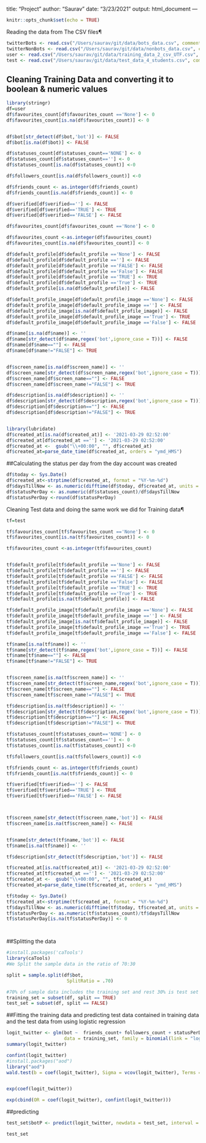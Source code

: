 title: "Project"
author: "Saurav"
date: "3/23/2021"
output: html_document
---

```r
knitr::opts_chunk$set(echo = TRUE)
```

Reading the data from The CSV files¶

```r

twitterBots <- read.csv("/Users/saurav/git/data/bots_data.csv", comment.char="#")
twitterNonBots <- read.csv("/Users/saurav/git/data/nonbots_data.csv", comment.char="#")
user <- read.csv("/Users/saurav/git/data/training_data_2_csv_UTF.csv", comment.char="#")
test <- read.csv("/Users/saurav/git/data/test_data_4_students.csv", comment.char="#")


```

## Cleaning Training Data and converting it to boolean & numeric values


```r
library(stringr)
df=user
df$favourites_count[df$favourites_count =='None'] <- 0
df$favourites_count[is.na(df$favourites_count)] <- 0


df$bot[str_detect(df$bot,'bot')] <- FALSE
df$bot[is.na(df$bot)] <- FALSE

df$statuses_count[df$statuses_count=='NONE'] <- 0
df$statuses_count[df$statuses_count==''] <- 0
df$statuses_count[is.na(df$statuses_count)] <-0

df$followers_count[is.na(df$followers_count)] <-0

df$friends_count <- as.integer(df$friends_count)
df$friends_count[is.na(df$friends_count)] <- 0

df$verified[df$verified==''] <- FALSE
df$verified[df$verified=='TRUE'] <- TRUE
df$verified[df$verified=='FALSE'] <- FALSE

df$favourites_count[df$favourites_count =='None'] <- 0

df$favourites_count <-as.integer(df$favourites_count)
df$favourites_count[is.na(df$favourites_count)] <- 0

df$default_profile[df$default_profile =='None'] <- FALSE
df$default_profile[df$default_profile ==''] <- FALSE
df$default_profile[df$default_profile =='FALSE'] <- FALSE
df$default_profile[df$default_profile =='False'] <- FALSE
df$default_profile[df$default_profile =='TRUE'] <- TRUE
df$default_profile[df$default_profile =='True'] <- TRUE
df$default_profile[is.na(df$default_profile)] <- FALSE

df$default_profile_image[df$default_profile_image =='None'] <- FALSE
df$default_profile_image[df$default_profile_image ==''] <- FALSE
df$default_profile_image[is.na(df$default_profile_image)] <- FALSE
df$default_profile_image[df$default_profile_image =='True'] <- TRUE
df$default_profile_image[df$default_profile_image =='False'] <- FALSE

df$name[is.na(df$name)] <- ''
df$name[str_detect(df$name,regex('bot',ignore_case = T))] <- FALSE
df$name[df$name==""] <- FALSE
df$name[df$name!="FALSE"] <- TRUE


df$screen_name[is.na(df$screen_name)] <- ''
df$screen_name[str_detect(df$screen_name,regex('bot',ignore_case = T))] <- FALSE
df$screen_name[df$screen_name==""] <- FALSE
df$screen_name[df$screen_name!="FALSE"] <- TRUE

df$description[is.na(df$description)] <- ''
df$description[str_detect(df$description,regex('bot',ignore_case = T))] <- FALSE
df$description[df$description==""] <- FALSE
df$description[df$description!="FALSE"] <- TRUE


library(lubridate)
df$created_at[is.na(df$created_at)] <- '2021-03-29 02:52:00'
df$created_at[df$created_at ==''] <- '2021-03-29 02:52:00'
df$created_at <-  gsub("\\+00:00", "", df$created_at)
df$created_at=parse_date_time(df$created_at, orders = "ymd_HMS")
```
##Calculating the status per day from the day account was created

```r

df$today <- Sys.Date()
df$created_at<-strptime(df$created_at, format = "%Y-%m-%d")
df$daysTillNow <- as.numeric(difftime(df$today, df$created_at, units = "days"))
df$statusPerDay <- as.numeric(df$statuses_count)/df$daysTillNow
df$statusPerDay <-round(df$statusPerDay)

```

Cleaning Test data and doing the same work we did for Training data¶

```r
tf=test

tf$favourites_count[tf$favourites_count =='None'] <- 0
tf$favourites_count[is.na(tf$favourites_count)] <- 0

tf$favourites_count <-as.integer(tf$favourites_count)


tf$default_profile[tf$default_profile =='None'] <- FALSE
tf$default_profile[tf$default_profile ==''] <- FALSE
tf$default_profile[tf$default_profile =='FALSE'] <- FALSE
tf$default_profile[tf$default_profile =='False'] <- FALSE
tf$default_profile[tf$default_profile =='TRUE'] <- TRUE
tf$default_profile[tf$default_profile =='True'] <- TRUE
tf$default_profile[is.na(tf$default_profile)] <- FALSE

tf$default_profile_image[tf$default_profile_image =='None'] <- FALSE
tf$default_profile_image[tf$default_profile_image ==''] <- FALSE
tf$default_profile_image[is.na(tf$default_profile_image)] <- FALSE
tf$default_profile_image[tf$default_profile_image =='True'] <- TRUE
tf$default_profile_image[tf$default_profile_image =='False'] <- FALSE

tf$name[is.na(tf$name)] <- ''
tf$name[str_detect(tf$name,regex('bot',ignore_case = T))] <- FALSE
tf$name[tf$name==""] <- FALSE
tf$name[tf$name!="FALSE"] <- TRUE


tf$screen_name[is.na(tf$screen_name)] <- ''
tf$screen_name[str_detect(tf$screen_name,regex('bot',ignore_case = T))] <- FALSE
tf$screen_name[tf$screen_name==""] <- FALSE
tf$screen_name[tf$screen_name!="FALSE"] <- TRUE

tf$description[is.na(tf$description)] <- ''
tf$description[str_detect(tf$description,regex('bot',ignore_case = T))] <- FALSE
tf$description[tf$description==""] <- FALSE
tf$description[tf$description!="FALSE"] <- TRUE

tf$statuses_count[tf$statuses_count=='NONE'] <- 0
tf$statuses_count[tf$statuses_count==''] <- 0
tf$statuses_count[is.na(tf$statuses_count)] <-0

tf$followers_count[is.na(tf$followers_count)] <-0

tf$friends_count <- as.integer(tf$friends_count)
tf$friends_count[is.na(tf$friends_count)] <- 0

tf$verified[tf$verified==''] <- FALSE
tf$verified[tf$verified=='TRUE'] <- TRUE
tf$verified[tf$verified=='FALSE'] <- FALSE



tf$screen_name[str_detect(tf$screen_name,'bot')] <- FALSE
tf$screen_name[is.na(tf$screen_name)] <- FALSE


tf$name[str_detect(tf$name,'bot')] <- FALSE
tf$name[is.na(tf$name)] <- ''

tf$description[str_detect(tf$description,'bot')] <- FALSE

tf$created_at[is.na(tf$created_at)] <- '2021-03-29 02:52:00'
tf$created_at[tf$created_at ==''] <- '2021-03-29 02:52:00'
tf$created_at <-  gsub("\\+00:00", "", tf$created_at)
tf$created_at=parse_date_time(tf$created_at, orders = "ymd_HMS")

tf$today <- Sys.Date()
tf$created_at<-strptime(tf$created_at, format = "%Y-%m-%d")
tf$daysTillNow <- as.numeric(difftime(tf$today, tf$created_at, units = "days"))
tf$statusPerDay <- as.numeric(tf$statuses_count)/tf$daysTillNow
tf$statusPerDay[is.na(tf$statusPerDay)] <- 0




```

  


##Splitting the data

```r
#install.packages('caTools')
library(caTools)
#We Split the sample data in the ratio of 70:30

split = sample.split(df$bot,
                      SplitRatio = .70)

#70% of sample data includes the training set and rest 30% is test set
training_set = subset(df, split == TRUE)
test_set = subset(df, split == FALSE)
```




##Fitting the training data and predicting test data contained in training data and the test data from using logistic regression
```r

logit_twitter <- glm(bot ~  friends_count+ followers_count + statusPerDay + verified + favourites_count + name + screen_name + description,
                     data = training_set, family = binomial(link = "logit"))
summary(logit_twitter)

confint(logit_twitter)
#install.packages("aod")
library("aod")
wald.test(b = coef(logit_twitter), Sigma = vcov(logit_twitter), Terms = 4:6)


exp(coef(logit_twitter))

exp(cbind(OR = coef(logit_twitter), confint(logit_twitter)))


```
##predicting 
```r

test_set$botP <- predict(logit_twitter, newdata = test_set, interval = "prediction")

test_set

```
